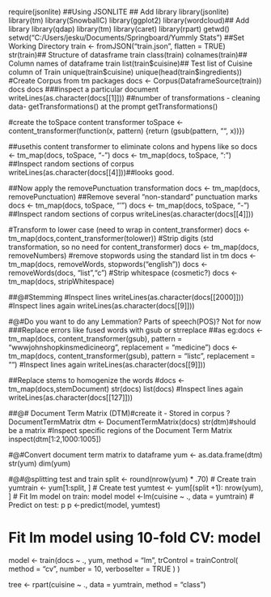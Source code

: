 require(jsonlite) ##Using JSONLITE
## Add library
library(jsonlite)
library(tm)
library(SnowballC)
library(ggplot2)
library(wordcloud)## Add library
library(qdap)
library(tm)
library(caret)
library(rpart)
getwd()
setwd("C:/Users/jesku/Documents/Springboard/Yummly Stats") ##Set Working Directory
train <- fromJSON("train.json", flatten = TRUE)
str(train)## Structure of datasframe train
class(train)
colnames(train)## Column names of dataframe train
list(train$cuisine)## Test list of Cuisine column of Train
unique(train$cuisine)
unique(head(train$ingredients))
#Create Corpus from tm packages
docs <- Corpus(DataframeSource(train))
docs
docs
###inspect a particular document
writeLines(as.character(docs[[1]]))
##number of transformations - cleaning data- getTransformations() at the prompt
getTransformations()

#create the toSpace content transformer
toSpace <- content_transformer(function(x, pattern) {return (gsub(pattern, "", x))})

##usethis content transformer to eliminate colons and hypens like so
docs <- tm_map(docs, toSpace, "-")
docs <- tm_map(docs, toSpace, ":")
##Inspect random sections of corpus
writeLines(as.character(docs[[4]]))##looks good.

##Now apply the removePunctuation transformation
docs <- tm_map(docs, removePunctuation)
##Remove several  "non-standard" punctuation marks
docs <- tm_map(docs, toSpace, "'")
docs <- tm_map(docs, toSpace, "-")
##Inspect random sections of corpus
writeLines(as.character(docs[[4]]))

#Transform to lower case (need to wrap in content_transformer)
docs <- tm_map(docs,content_transformer(tolower))
#Strip digits (std transformation, so no need for content_transformer)
docs <- tm_map(docs, removeNumbers)
#remove stopwords using the standard list in tm
docs <- tm_map(docs, removeWords, stopwords("english"))
docs <-removeWords(docs, "list","c")
#Strip whitespace (cosmetic?)
docs <- tm_map(docs, stripWhitespace)


##@#Stemming
#Inspect lines
writeLines(as.character(docs[[2000]]))
#Inspect lines again
writeLines(as.character(docs[[9]]))

#@#Do you want to do any Lemmation? Parts of speech(POS)? Not for now
###Replace errors like fused words with gsub or strreplace
##as eg:docs <- tm_map(docs, content_transformer(gsub), pattern = "wwwjohnshopkinsmedicineorg", replacement = "medicine")
docs <- tm_map(docs, content_transformer(gsub), pattern = "listc", replacement = "")
#Inspect lines again
writeLines(as.character(docs[[9]]))

##Replace stems to homogenize the words
#docs <- tm_map(docs,stemDocument)
str(docs)
list(docs)
#Inspect lines again
writeLines(as.character(docs[[127]]))

##@# Document Term Matrix (DTM)#create it - Stored in corpus
?DocumentTermMatrix
dtm <- DocumentTermMatrix(docs)
str(dtm)#should be a matrix
#Inspect specific regions of the Document Term Matrix
inspect(dtm[1:2,1000:1005])

#@#Convert document term matrix to dataframe
yum <- as.data.frame(dtm)
str(yum)
dim(yum)

#@#@splitting test and train
split <- round(nrow(yum) * .70)
# Create train
yumtrain <- yum[1:split, ]
# Create test
yumtest <- yum[(split +1): nrow(yum), ]
# Fit lm model on train: model
model <-lm(cuisine ~ ., data = yumtrain)
# Predict on test: p
p <-predict(model, yumtest)


# Fit lm model using 10-fold CV: model
model <- train(docs ~ ., yum,
                     method = "lm",
                     trControl = trainControl(
                       method = "cv", number = 10,
                       verboseIter = TRUE
                     )
)

tree <- rpart(cuisine ~ ., data = yumtrain, method = "class")

